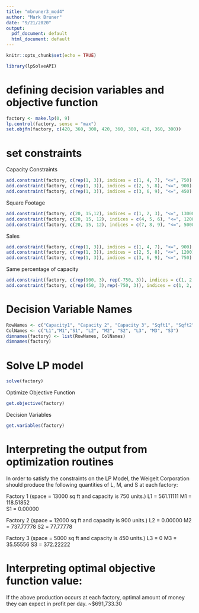 ```yaml
---
title: "mbruner3_mod4"
author: "Mark Bruner"
date: "9/21/2020"
output:
  pdf_document: default
  html_document: default
---
```


```r
knitr::opts_chunk$set(echo = TRUE)
```

```r
library(lpSolveAPI)
```
# defining decision variables and objective function
```r
factory <- make.lp(0, 9)
lp.control(factory, sense = "max")
set.objfn(factory, c(420, 360, 300, 420, 360, 300, 420, 360, 300))
```
# set constraints
Capacity Constraints
```r
add.constraint(factory, c(rep(1, 3)), indices = c(1, 4, 7), "<=", 750)
add.constraint(factory, c(rep(1, 3)), indices = c(2, 5, 8), "<=", 900)
add.constraint(factory, c(rep(1, 3)), indices = c(3, 6, 9), "<=", 450)
```

Square Footage
```r
add.constraint(factory, c(20, 15,12), indices = c(1, 2, 3), "<=", 13000)
add.constraint(factory, c(20, 15, 12), indices = c(4, 5, 6), "<=", 12000)
add.constraint(factory, c(20, 15, 12), indices = c(7, 8, 9), "<=", 5000)
```

Sales
```r
add.constraint(factory, c(rep(1, 3)), indices = c(1, 4, 7), "<=", 900)
add.constraint(factory, c(rep(1, 3)), indices = c(2, 5, 8), "<=", 1200)
add.constraint(factory, c(rep(1, 3)), indices = c(3, 6, 9), "<=", 750)
```

Same percentage of capacity
```r
add.constraint(factory, c(rep(900, 3), rep(-750, 3)), indices = c(1, 2, 3, 4, 5, 6), "=", 0)
add.constraint(factory, c(rep(450, 3),rep(-750, 3)), indices = c(1, 2, 3, 7, 8, 9), "=", 0)

```

# Decision Variable Names
```r
RowNames <- c("Capacity1", "Capacity 2", "Capacity 3", "Sqft1", "Sqft2", "Sqft3", "Sales 1", "Sales 2", "Sales 3", "Same 1", "Same 2")
ColNames <- c("L1","M1","S1", "L2", "M2", "S2", "L3", "M3", "S3")
dimnames(factory) <- list(RowNames, ColNames)
dimnames(factory)
```

# Solve LP model
```r
solve(factory)
```
Optimize Objective Function
```r
get.objective(factory)
```

Decision Variables
```r
get.variables(factory)
```


# Interpreting the output from optimization routines

In order to satisfy the constraints on the LP Model, the Weigelt Corporation should produce the following quantities of L, M, and S at each factory:

Factory 1 (space = 13000 sq ft and capacity is 750 units.)
L1 = 561.11111 
M1 = 118.51852   
S1 = 0.00000

Factory 2 (space = 12000 sq ft and capacity is 900 units.)
L2 =  0.00000 
M2 = 737.77778
S2 = 77.77778

Factory 3 (space = 5000 sq ft and capacity is 450 units.)
L3 = 0
M3 = 35.55556
S3 = 372.22222

# Interpreting optimal objective function value:
If the above production occurs at each factory, optimal amount of money they can expect in profit per day.
~$691,733.30




